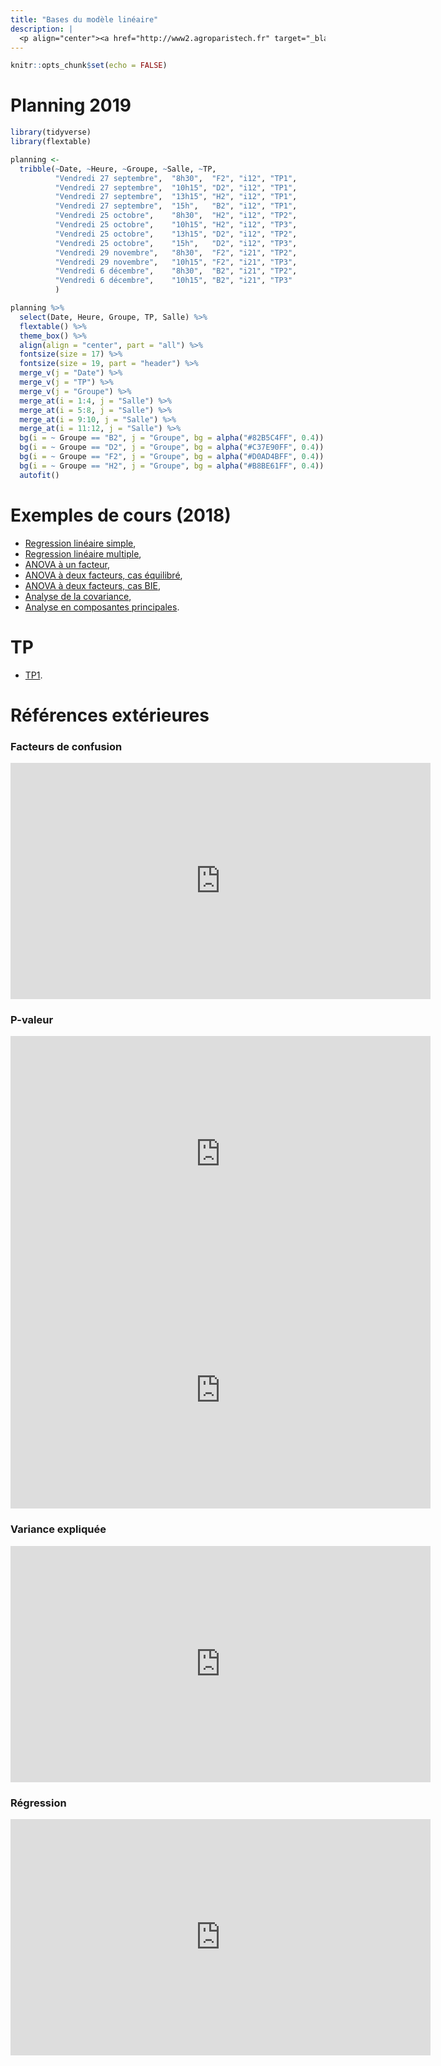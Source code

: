 ```yaml
---
title: "Bases du modèle linéaire"
description: |
  <p align="center"><a href="http://www2.agroparistech.fr" target="_blank"><img src="img/logo_apt.png" alt="AgroParisTech" height="130"></a></p>
---
```


```r
knitr::opts_chunk$set(echo = FALSE)
```

# Planning 2019

```r
library(tidyverse)
library(flextable)

planning <-
  tribble(~Date, ~Heure, ~Groupe, ~Salle, ~TP,
          "Vendredi 27 septembre",  "8h30",  "F2", "i12", "TP1",
          "Vendredi 27 septembre",  "10h15", "D2", "i12", "TP1",
          "Vendredi 27 septembre",  "13h15", "H2", "i12", "TP1",
          "Vendredi 27 septembre",  "15h",   "B2", "i12", "TP1",
          "Vendredi 25 octobre",    "8h30",  "H2", "i12", "TP2",
          "Vendredi 25 octobre",    "10h15", "H2", "i12", "TP3",
          "Vendredi 25 octobre",    "13h15", "D2", "i12", "TP2",
          "Vendredi 25 octobre",    "15h",   "D2", "i12", "TP3",
          "Vendredi 29 novembre",   "8h30",  "F2", "i21", "TP2",
          "Vendredi 29 novembre",   "10h15", "F2", "i21", "TP3",
          "Vendredi 6 décembre",    "8h30",  "B2", "i21", "TP2",
          "Vendredi 6 décembre",    "10h15", "B2", "i21", "TP3"
          )
```

```r
planning %>% 
  select(Date, Heure, Groupe, TP, Salle) %>%
  flextable() %>%
  theme_box() %>% 
  align(align = "center", part = "all") %>% 
  fontsize(size = 17) %>%
  fontsize(size = 19, part = "header") %>%
  merge_v(j = "Date") %>% 
  merge_v(j = "TP") %>%
  merge_v(j = "Groupe") %>%
  merge_at(i = 1:4, j = "Salle") %>% 
  merge_at(i = 5:8, j = "Salle") %>% 
  merge_at(i = 9:10, j = "Salle") %>% 
  merge_at(i = 11:12, j = "Salle") %>% 
  bg(i = ~ Groupe == "B2", j = "Groupe", bg = alpha("#82B5C4FF", 0.4)) %>% 
  bg(i = ~ Groupe == "D2", j = "Groupe", bg = alpha("#C37E90FF", 0.4)) %>% 
  bg(i = ~ Groupe == "F2", j = "Groupe", bg = alpha("#D0AD4BFF", 0.4)) %>% 
  bg(i = ~ Groupe == "H2", j = "Groupe", bg = alpha("#B8BE61FF", 0.4)) %>% 
  autofit()
```


# Exemples de cours (2018)


* [Regression linéaire simple](teaching/agromodlin/chap1.html "Chapitre 1"),
* [Regression linéaire multiple](teaching/agromodlin/chap2.html "Chapitre 2"),
* [ANOVA à un facteur](teaching/agromodlin/chap3.html "Chapitre 3"),
* [ANOVA à deux facteurs, cas équilibré](teaching/agromodlin/chap4.html "Chapitre 4"),
* [ANOVA à deux facteurs, cas BIE](teaching/agromodlin/chap5.html "Chapitre 5"),
* [Analyse de la covariance](teaching/agromodlin/chap7.html "Chapitre 7"),
* [Analyse en composantes principales](teaching/agromodlin/chap6.html "Chapitre 6").

# TP

* [TP1](teaching/agromodlin/tp1.html "TP1").
<!-- * [TP2](teaching/agromodlin/tp2.html "TP2"), -->
<!-- * [TP3](teaching/agromodlin/tp3.html "TP3"). -->


# Références extérieures

### Facteurs de confusion
<iframe width="672" height="378" src="https://www.youtube.com/embed/aOX0pIwBCvw" frameborder="0" allowfullscreen></iframe>

### P-valeur 
<iframe width="672" height="378" src="https://www.youtube.com/embed/xVIt51ybvu0" frameborder="0" allowfullscreen></iframe>

<iframe width="672" height="378" src="https://www.youtube.com/embed/C5R-XgS172k" frameborder="0" allow="accelerometer; autoplay; encrypted-media; gyroscope; picture-in-picture" allowfullscreen></iframe>

### Variance expliquée

<iframe width="672" height="378" src="https://www.youtube.com/embed/MSuFckow8ms" frameborder="0" allow="accelerometer; autoplay; encrypted-media; gyroscope; picture-in-picture" allowfullscreen></iframe>


### Régression 

<iframe width="672" height="378" src="https://www.youtube.com/embed/8ExzpvLKVuQ" frameborder="0" allow="accelerometer; autoplay; encrypted-media; gyroscope; picture-in-picture" allowfullscreen></iframe>
